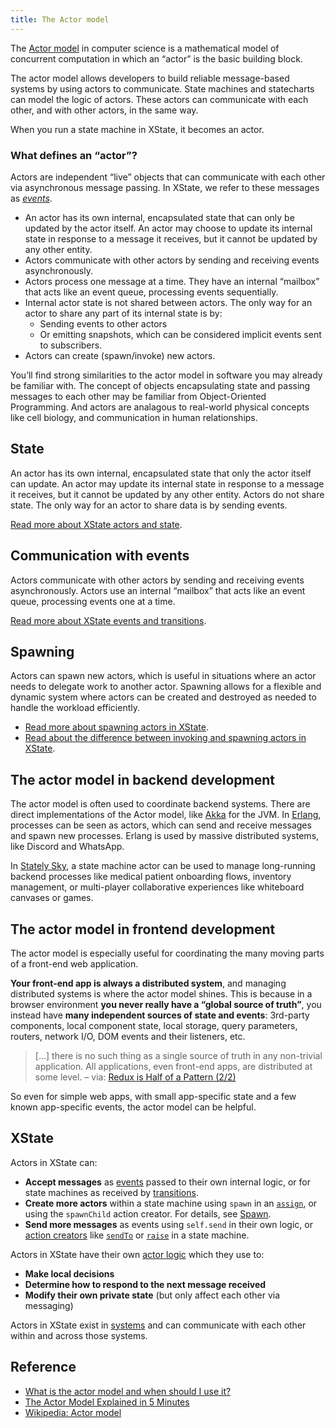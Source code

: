 ```yaml
---
title: The Actor model
---
```


The [Actor model](https://en.wikipedia.org/wiki/Actor_model) in computer science is a mathematical model of concurrent computation in which an “actor” is the basic building block.

The actor model allows developers to build reliable message-based systems by using actors to communicate. State machines and statecharts can model the logic of actors. These actors can communicate with each other, and with other actors, in the same way.

<Callout>
When you run a state machine in XState, it becomes an actor.
</Callout>

### What defines an “actor”?

Actors are independent “live” objects that can communicate with each other via asynchronous message passing. In XState, we refer to these messages as [_events_](transitions.mdx).

- An actor has its own internal, encapsulated state that can only be updated by the actor itself. An actor may choose to update its internal state in response to a message it receives, but it cannot be updated by any other entity.
- Actors communicate with other actors by sending and receiving events asynchronously.
- Actors process one message at a time. They have an internal “mailbox” that acts like an event queue, processing events sequentially.
- Internal actor state is not shared between actors. The only way for an actor to share any part of its internal state is by:
  - Sending events to other actors
  - Or emitting snapshots, which can be considered implicit events sent to subscribers.
- Actors can create (spawn/invoke) new actors.

You’ll find strong similarities to the actor model in software you may already be familiar with. The concept of objects encapsulating state and passing messages to each other may be familiar from Object-Oriented Programming. And actors are analagous to real-world physical concepts like cell biology, and communication in human relationships.

## State

An actor has its own internal, encapsulated state that only the actor itself can update. An actor may update its internal state in response to a message it receives, but it cannot be updated by any other entity. Actors do not share state. The only way for an actor to share data is by sending events.

[Read more about XState actors and state](actors.mdx).

## Communication with events

Actors communicate with other actors by sending and receiving events asynchronously. Actors use an internal “mailbox” that acts like an event queue, processing events one at a time.

[Read more about XState events and transitions](transitions.mdx).

## Spawning

Actors can spawn new actors, which is useful in situations where an actor needs to delegate work to another actor. Spawning allows for a flexible and dynamic system where actors can be created and destroyed as needed to handle the workload efficiently.

- [Read more about spawning actors in XState](spawn.mdx).
- [Read about the difference between invoking and spawning actors in XState](actors.mdx#invoking-and-spawning-actors).

## The actor model in backend development

The actor model is often used to coordinate backend systems. There are direct implementations of the Actor model, like [Akka](https://doc.akka.io/docs/akka/current/typed/guide/introduction.html) for the JVM. In [Erlang](https://www.erlang.org/docs), processes can be seen as actors, which can send and receive messages and spawn new processes. Erlang is used by massive distributed systems, like Discord and WhatsApp.

In [Stately Sky](https://stately.ai/docs/stately-sky-getting-started), a state machine actor can be used to manage long-running backend processes like medical patient onboarding flows, inventory management, or multi-player collaborative experiences like whiteboard canvases or games.

## The actor model in frontend development

The actor model is especially useful for coordinating the many moving parts of a front-end web application.

**Your front-end app is always a distributed system**, and managing distributed systems is where the actor model shines. This is because in a browser environment **you never really have a “global source of truth”**, you instead have **many independent sources of state and events**: 3rd-party components, local component state, local storage, query parameters, routers, network I/O, DOM events and their listeners, etc.

> […] there is no such thing as a single source of truth in any non-trivial application. All applications, even front-end apps, are distributed at some level. – via: [Redux is Half of a Pattern (2/2)](https://dev.to/davidkpiano/redux-is-half-of-a-pattern-2-2-4jo3)

So even for simple web apps, with small app-specific state and a few known app-specific events, the actor model can be helpful.

## XState

Actors in XState can:

- **Accept messages** as [events](/docs/transitions/#event-objects) passed to their own internal logic, or for state machines as received by [transitions](transitions.mdx).
- **Create more actors** within a state machine using `spawn` in an [`assign`](/docs/actions/#assign-action), or using the `spawnChild` action creator. For details, see [Spawn](spawn.mdx).
- **Send more messages** as events using `self.send` in their own logic, or [action creators](actions.mdx) like [`sendTo`](/docs/actions/#send-to-action) or [`raise`](/docs/actions/#raise-action) in a state machine.

Actors in XState have their own [actor logic](/docs/actors/#actor-logic) which they use to:

- **Make local decisions**
- **Determine how to respond to the next message received**
- **Modify their own private state** (but only affect each other via messaging)

Actors in XState exist in [systems](system.mdx) and can communicate with each other within and across those systems.

## Reference

- [What is the actor model and when should I use it?](https://stately.ai/blog/what-is-the-actor-model)
- [The Actor Model Explained in 5 Minutes](https://www.youtube.com/watch?v=ELwEdb_pD0k)
- [Wikipedia: Actor model](https://en.wikipedia.org/wiki/Actor_model)
